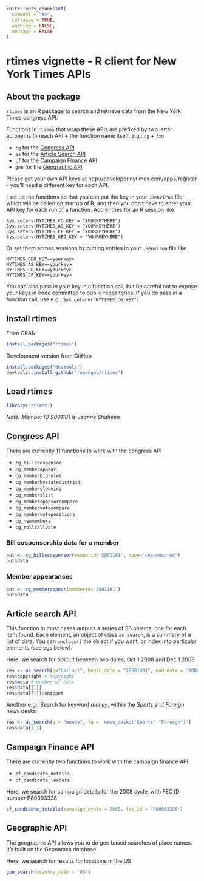 <!--
%\VignetteEngine{knitr::knitr}
%\VignetteIndexEntry{rtimes vignette}
%\VignetteEncoding{UTF-8}
-->

```r
knitr::opts_chunk$set(
  comment = "#>",
  collapse = TRUE,
  warning = FALSE,
  message = FALSE
)
```

rtimes vignette - R client for New York Times APIs
======

## About the package

`rtimes` is an R package to search and retrieve data from the New York Times congress API.

Functions in `rtimes` that wrap these APIs are prefixed by two letter acronyms fo reach API + the function name itself, e.g.: `cg` + `fxn`

* `cg` for the [Congress API](http://developer.nytimes.com/docs/congress_api)
* `as` for the [Article Search API](http://developer.nytimes.com/docs/read/article_search_api_v2)
* `cf` for the [Campaign Finance API](http://propublica.github.io/campaign-finance-api-docs)
* `geo` for the [Geographic API](http://developer.nytimes.com/docs/geographic_api)

Please get your own API keys at http://developer.nytimes.com/apps/register - you'll need a different key for each API.

I set up the functions so that you can put the key in your `.Renviron` file, which will
be called on startup of R, and then you don't have to enter your API key for each run
of a function. Add entries for an R session like

```
Sys.setenv(NYTIMES_CG_KEY = "YOURKEYHERE")
Sys.setenv(NYTIMES_AS_KEY = "YOURKEYHERE")
Sys.setenv(NYTIMES_CF_KEY = "YOURKEYHERE")
Sys.setenv(NYTIMES_GEO_KEY = "YOURKEYHERE")
```

Or set them across sessions by putting entries in your `.Renviron` file like

```
NYTIMES_GEO_KEY=<yourkey>
NYTIMES_AS_KEY=<yourkey>
NYTIMES_CG_KEY=<yourkey>
NYTIMES_CF_KEY=<yourkey>
```

You can also pass in your key in a function call, but be careful not to expose your keys in
code committed to public repositories. If you do pass in a function call, use e.g., `Sys.getenv("NYTIMES_CG_KEY")`.

## Install rtimes

From CRAN

```r
install.packages("rtimes")
```

Development version from GitHub

```r
install.packages("devtools")
devtools::install_github("ropengov/rtimes")
```

## Load rtimes

```r
library('rtimes')
```

_Note: Member ID S001181 is Jeanne Shaheen_

## Congress API

There are currently 11 functions to work with the congress API

* `cg_billscosponsor`
* `cg_memberappear`
* `cg_memberbioroles`
* `cg_memberbystatedistrict`
* `cg_membersleaving`
* `cg_memberslist`
* `cg_membersponsorcompare`
* `cg_membervotecompare`
* `cg_membervotepositions`
* `cg_newmembers`
* `cg_rollcallvote`

### Bill cosponsorship data for a member

```r
out <- cg_billscosponsor(memberid='S001181', type='cosponsored')
out$data
```

### Member appearances

```r
out <- cg_memberappear(memberid='S001181')
out$data
```

## Article search API

This function in most cases outputs a series of S3 objects, one for each item
found. Each element, an object of class `as_search`, is a summary of a list
of data. You can `unclass()` the object if you want, or index into particular
elements (see egs below).

Here, we search for _bailout_ between two dates, Oct 1 2008 and Dec 1 2008

```r
res <- as_search(q="bailout", begin_date = "20081001", end_date = '20081201')
res$copyright # copyright
res$meta # number of hits
res$data[[1]]
res$data[[1]]$snippet
```

Another e.g., Search for keyword _money_, within the _Sports_ and _Foreign_ news desks

```r
res <- as_search(q = "money", fq = 'news_desk:("Sports" "Foreign")')
res$data[1:3]
```

## Campaign Finance API

There are currently two functions to work with the campaign finance API

* `cf_candidate_details`
* `cf_candidate_leaders`

Here, we search for campaign details for the 2008 cycle, with FEC ID number P80003338

```r
cf_candidate_details(campaign_cycle = 2008, fec_id = 'P80003338')
```

## Geographic API

The geographic API allows you to do geo based searches of place names. It's built on
the Geonames database.

Here, we search for results for locations in the US

```r
geo_search(country_code = 'US')
```
